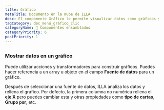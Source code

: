 ```yaml
---
title: Gráfico
metaTitle: Documento en la nube de ILLA
desc: El componente Gráfico le permite visualizar datos como gráficos y gráficos. Está construido usando Chart.js.
tagCategory: doc_menú_gráfico_clic
categoryName: 🧬 Componentes ensamblados
categoryPriority: 6
postPriority: 1
---
```


## <h2 hidden>Gráfico</h2>

### Mostrar datos en un gráfico

Puede utilizar acciones y transformadores para construir gráficos. Puedes hacer referencia a un array u objeto en el campo **Fuente de datos** para un gráfico. 

Después de seleccionar una fuente de datos, ILLA analiza los datos y rellena el gráfico. Por defecto, la primera columna no numérica rellena el **eje X** pero puedes cambiar esta y otras propiedades como **tipo de cartas**, **Grupo por**, etc.

<img src='https://cdn.illacloud.com/official-website/img/docs/assemble/chart1.png' alt="" />

<img src='https://cdn.illacloud.com/official-website/img/docs/assemble/chart2.png' alt="" />
